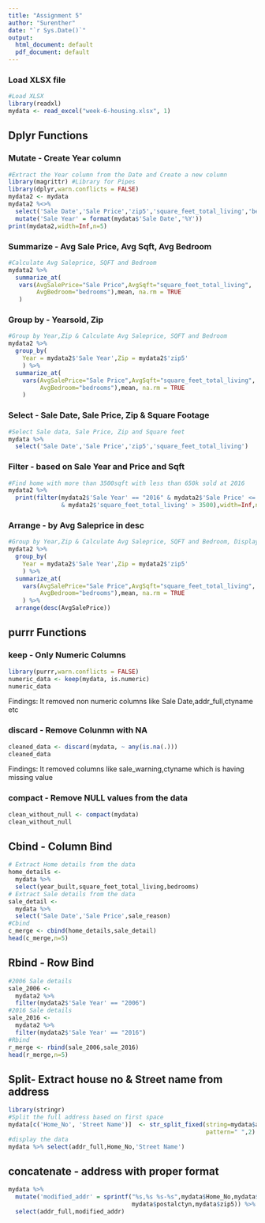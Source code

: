 ```yaml
---
title: "Assignment 5"
author: "Surenther"
date: "`r Sys.Date()`"
output:
  html_document: default
  pdf_document: default
---
```


### Load XLSX file
```r
#Load XLSX
library(readxl)
mydata <- read_excel("week-6-housing.xlsx", 1)
```

## Dplyr Functions

### Mutate - Create Year column
```r
#Extract the Year column from the Date and Create a new column
library(magrittr) #Library for Pipes
library(dplyr,warn.conflicts = FALSE) 
mydata2 <- mydata
mydata2 %<>%
  select('Sale Date','Sale Price','zip5','square_feet_total_living','bedrooms') %>%
  mutate('Sale Year' = format(mydata$'Sale Date','%Y'))
print(mydata2,width=Inf,n=5)
```

### Summarize - Avg Sale Price, Avg Sqft, Avg Bedroom
```r
#Calculate Avg Saleprice, SQFT and Bedroom
mydata2 %>%
  summarize_at(
   vars(AvgSalePrice="Sale Price",AvgSqft="square_feet_total_living",  
        AvgBedroom="bedrooms"),mean, na.rm = TRUE
   )
```

### Group by - Yearsold, Zip
```r
#Group by Year,Zip & Calculate Avg Saleprice, SQFT and Bedroom
mydata2 %>%
  group_by( 
    Year = mydata2$'Sale Year',Zip = mydata2$'zip5'
    ) %>% 
  summarize_at(
    vars(AvgSalePrice="Sale Price",AvgSqft="square_feet_total_living",  
         AvgBedroom="bedrooms"),mean, na.rm = TRUE
    )
```

### Select - Sale Date, Sale Price, Zip & Square Footage
```r
#Select Sale data, Sale Price, Zip and Square feet
mydata %>%
  select('Sale Date','Sale Price','zip5','square_feet_total_living')
```

### Filter - based on Sale Year and Price and Sqft
```r
#Find home with more than 3500sqft with less than 650k sold at 2016
mydata2 %>%
  print(filter(mydata2$'Sale Year' == "2016" & mydata2$'Sale Price' <= 650000  
               & mydata2$'square_feet_total_living' > 3500),width=Inf,n=5)
```

### Arrange - by Avg Saleprice in desc
```r
#Group by Year,Zip & Calculate Avg Saleprice, SQFT and Bedroom, Display by Avg Saleprice 
mydata2 %>%
  group_by( 
    Year = mydata2$'Sale Year',Zip = mydata2$'zip5'
    ) %>% 
  summarize_at(
    vars(AvgSalePrice="Sale Price",AvgSqft="square_feet_total_living",  
         AvgBedroom="bedrooms"),mean, na.rm = TRUE
    ) %>%
  arrange(desc(AvgSalePrice))
```

## purrr Functions
### keep - Only Numeric Columns 
```r
library(purrr,warn.conflicts = FALSE)
numeric_data <- keep(mydata, is.numeric)
numeric_data
```
Findings: It removed non numeric columns like Sale Date,addr_full,ctyname etc

### discard - Remove Colunmn with NA
```r
cleaned_data <- discard(mydata, ~ any(is.na(.)))
cleaned_data
```
Findings: It removed columns like sale_warning,ctyname which is having missing value

### compact - Remove NULL values from the data
```r
clean_without_null <- compact(mydata)
clean_without_null
```

## Cbind - Column Bind
```r
# Extract Home details from the data
home_details <- 
  mydata %>%
  select(year_built,square_feet_total_living,bedrooms)
# Extract Sale details from the data
sale_detail <-
  mydata %>%
  select('Sale Date','Sale Price',sale_reason)
#Cbind
c_merge <- cbind(home_details,sale_detail)
head(c_merge,n=5)
```

## Rbind - Row Bind
```r
#2006 Sale details
sale_2006 <-
  mydata2 %>%
  filter(mydata2$'Sale Year' == "2006")
#2016 Sale details
sale_2016 <-
  mydata2 %>%
  filter(mydata2$'Sale Year' == "2016")
#Rbind
r_merge <- rbind(sale_2006,sale_2016)
head(r_merge,n=5)
```

## Split- Extract house no & Street name from address
```r
library(stringr)
#Split the full address based on first space
mydata[c('Home_No', 'Street Name')]  <- str_split_fixed(string=mydata$addr_full,  
                                                        pattern=" ",2)
#display the data
mydata %>% select(addr_full,Home_No,'Street Name')
```

## concatenate - address with proper format 
```r
mydata %>%
  mutate('modified_addr' = sprintf("%s,%s %s-%s",mydata$Home_No,mydata$'Street Name',  
                                   mydata$postalctyn,mydata$zip5)) %>%
  select(addr_full,modified_addr)
```
